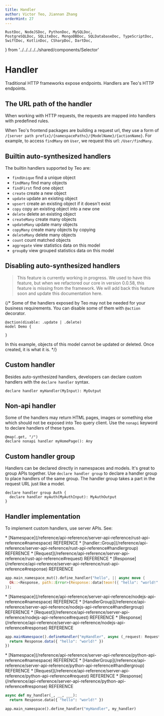 ```yaml
---
title: Handler
author: Victor Teo, Jiannan Zhang
orderHint: 27
---
```


    RustDoc, NodeJSDoc, PythonDoc, MySQLDoc,
    PostgreSQLDoc, SQLiteDoc, MongoDBDoc, SQLDatabaseDoc, TypeScriptDoc,
    SwiftDoc, KotlinDoc, CSharpDoc, DartDoc,
} from '../../../../../shared/components/Selector'

# Handler

Traditional HTTP frameworks expose endpoints. Handlers are Teo's HTTP 
endpoints. 

## The URL path of the handler

When working with HTTP requests, the requests are mapped into handlers
with predefined rules.

When Teo's frontend packages are building a request url, they use a form of
`/{server path prefix}/{namespacePaths}/{ModelName}/{actionName}`. For example, 
to access `findMany` on `User`, we request this url: `/User/findMany`.

## Builtin auto-synthesized handlers

The builtin handlers supported by Teo are:

* `findUnique` find a unique object
* `findMany` find many objects
* `findFirst` find one object
* `create` create a new object
* `update` update an existing object
* `upsert` create an existing object if it doesn't exist
* `copy` copy an existing object into a new one
* `delete` delete an existing object
* `createMany` create many objects
* `updateMany` update many objects
* `copyMany` create many objects by copying
* `deleteMany` delete many objects
* `count` count matched objects
* `aggregate` view statistics data on this model
* `groupBy` view grouped statistics data on this model

## Disabling auto-synthesized handlers

> This feature is currently working in progress. We used to have this feature,
> but when we refactored our core in version 0.0.58, this feature is missing
> from the framework. We will add back this feature soon and update this 
> documentation here.

{/* Some of the handlers exposed by Teo may not be needed for your business
requirements. You can disable some of them with `@action` decorator.

```teo showLineNumbers
@action(disable: .update | .delete)
model Demo {

}
```

In this example, objects of this model cannot be updated or deleted. Once
created, it is what it is. */}

## Custom handler

Besides auto-synthesized handlers, developers can declare custom handlers with
the `declare handler` syntax.

```teo
declare handler myHandler(MyInput): MyOutput
```

## Non-api handler

Some of the handlers may return HTML pages, images or something else which 
should not be exposed into Teo query client. Use the `nonapi` keyword to 
declare handlers of these types.

```teo
@map(.get, "/")
declare nonapi handler myHomePage(): Any
```

## Custom handler group

Handlers can be declared directly in namespaces and models. It's great to group
APIs together. Use `declare handler group` to declare a handler group to place
handlers of the same group. The handler group takes a part in the request URL
just like a model.

```teo
declare handler group Auth {
  declare handler myAuth(MyAuthInput): MyAuthOutput
}
```

## Handler implementation

To implement custom handlers, use server APIs. See:

<RustDoc>
* [Namespace](/reference/api-reference/server-api-reference/rust-api-reference#namespace)
<span className="concept">REFERENCE</span>
* [handler::Group](/reference/api-reference/server-api-reference/rust-api-reference#handlergroup)
<span className="concept">REFERENCE</span>
* [Request](/reference/api-reference/server-api-reference/rust-api-reference#request)
<span className="concept">REFERENCE</span>
* [Response](/reference/api-reference/server-api-reference/rust-api-reference#response)
<span className="concept">REFERENCE</span>

```rust showLineNumbers
app.main_namespace_mut().define_handler("hello", || async move {
  Ok::<Response, path::Error>(Response::data(teon!({ "hello": "world!" })))
});
```
</RustDoc>
<NodeJSDoc>
* [Namespace](/reference/api-reference/server-api-reference/nodejs-api-reference#namespace)
<span className="concept">REFERENCE</span>
* [HandlerGroup](/reference/api-reference/server-api-reference/nodejs-api-reference#handlergroup)
<span className="concept">REFERENCE</span>
* [Request](/reference/api-reference/server-api-reference/nodejs-api-reference#request)
<span className="concept">REFERENCE</span>
* [Response](/reference/api-reference/server-api-reference/nodejs-api-reference#response)
<span className="concept">REFERENCE</span>

```ts showLineNumbers
app.mainNamespace().defineHandler("myHandler", async (_request: Request, _teo: Teo) => {
  return Response.data({ "hello": "world!" })
})
```
</NodeJSDoc>
<PythonDoc>
* [Namespace](/reference/api-reference/server-api-reference/python-api-reference#namespace)
<span className="concept">REFERENCE</span>
* [HandlerGroup](/reference/api-reference/server-api-reference/python-api-reference#handlergroup)
<span className="concept">REFERENCE</span>
* [Request](/reference/api-reference/server-api-reference/python-api-reference#request)
<span className="concept">REFERENCE</span>
* [Response](/reference/api-reference/server-api-reference/python-api-reference#response)
<span className="concept">REFERENCE</span>

```python showLineNumbers
async def my_handler(_, __, ___):
  return Response.data({ "hello": "world!" })

app.main_namespace().define_handler("myHandler", my_handler)
```
</PythonDoc>

<PrevNext />
